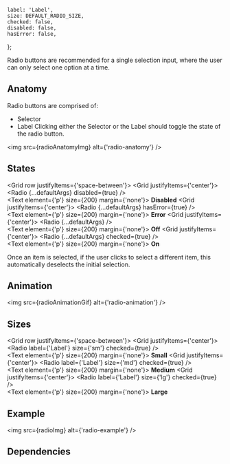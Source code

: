 
    label: 'Label',
    size: DEFAULT_RADIO_SIZE,
    checked: false,
    disabled: false,
    hasError: false,
};

<Meta component={Radio} title="Components/Radio" />

<Title>Radio buttons</Title>

<Subtitle>
    Radio buttons are recommended for a single selection input, where the user can only select one
    option at a time.
</Subtitle>

## Anatomy

Radio buttons are comprised of:

-   Selector
-   Label
    Clicking either the Selector or the Label should toggle the state of the radio button.

<img src={radioAnatomyImg} alt={'radio-anatomy'} />

## States

<Grid row justifyItems={'space-between'}>
    <Grid justifyItems={'center'}>
        <Radio {...defaultArgs} disabled={true} />
        <br />
        <Text element={'p'} size={200} margin={'none'}>
            <strong>Disabled</strong>
        </Text>
    </Grid>
    <Grid justifyItems={'center'}>
        <Radio {...defaultArgs} hasError={true} />
        <br />
        <Text element={'p'} size={200} margin={'none'}>
            <strong>Error</strong>
        </Text>
    </Grid>
    <Grid justifyItems={'center'}>
        <Radio {...defaultArgs} />
        <br />
        <Text element={'p'} size={200} margin={'none'}>
            <strong>Off</strong>
        </Text>
    </Grid>
    <Grid justifyItems={'center'}>
        <Radio {...defaultArgs} checked={true} />
        <br />
        <Text element={'p'} size={200} margin={'none'}>
            <strong>On</strong>
        </Text>
    </Grid>
</Grid>

Once an item is selected, if the user clicks to select a different item, this automatically deselects the initial selection.

## Animation

<img src={radioAnimationGif} alt={'radio-animation'} />

## Sizes

<Grid row justifyItems={'space-between'}>
    <Grid justifyItems={'center'}>
        <Radio label={'Label'} size={'sm'} checked={true} />
        <br />
        <Text element={'p'} size={200} margin={'none'}>
            <strong>Small</strong>
        </Text>
    </Grid>
    <Grid justifyItems={'center'}>
        <Radio label={'Label'} size={'md'} checked={true} />
        <br />
        <Text element={'p'} size={200} margin={'none'}>
            <strong>Medium</strong>
        </Text>
    </Grid>
    <Grid justifyItems={'center'}>
        <Radio label={'Label'} size={'lg'} checked={true} />
        <br />
        <Text element={'p'} size={200} margin={'none'}>
            <strong>Large</strong>
        </Text>
    </Grid>
</Grid>

## Example

<img src={radioImg} alt={'radio-example'} />

## Dependencies

<ArgsTable of={Radio} exclude={[...DEFAULT_ARGUMENTS_TABLE_EXCLUSION]} />

<Canvas hidden>
    <Story
        name="Default"
        argTypes={{
            label: { control: { type: 'text' } },
            size: { control: { type: 'radio', options: RADIO_SIZES } },
            hasError: { control: { type: 'boolean' } },
            disabled: { control: { type: 'boolean' } },
            checked: { control: { type: 'boolean' } },
            ...Utils.hideComponentProperties(['onClick', 'className']),
        }}
        args={{
            label: 'Default Radio',
            size: DEFAULT_RADIO_SIZE,
        }}
    >
        {(args) => <Radio {...args} />}
    </Story>
</Canvas>
